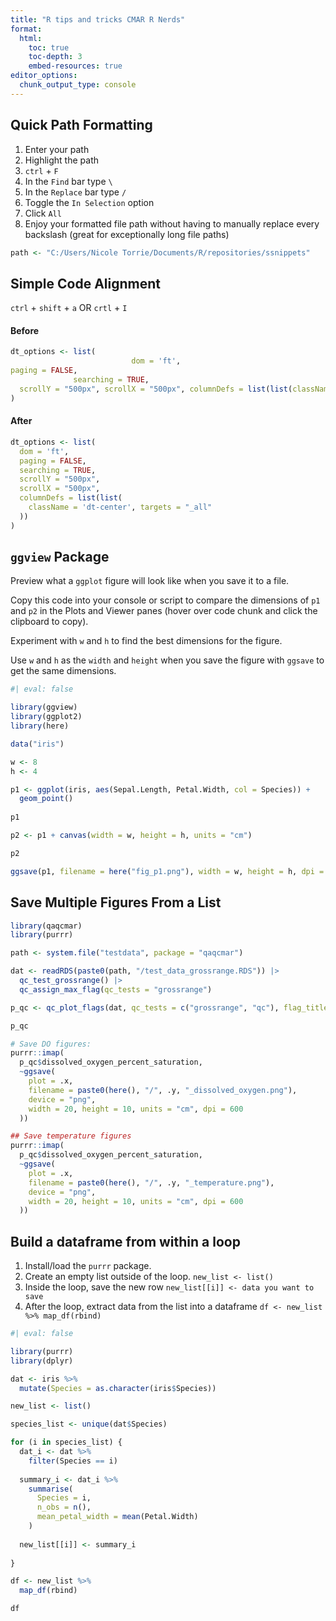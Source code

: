 ```yaml
---
title: "R tips and tricks CMAR R Nerds"
format:
  html:
    toc: true
    toc-depth: 3
    embed-resources: true
editor_options: 
  chunk_output_type: console
---
```


## Quick Path Formatting
1. Enter your path
2. Highlight the path
3. `ctrl` + `F`
4. In the `Find` bar type `\`
5. In the `Replace` bar type `/`
6. Toggle the `In Selection` option
7. Click `All`
8. Enjoy your formatted file path without having to manually replace every backslash (great for exceptionally long file paths)

```r
path <- "C:/Users/Nicole Torrie/Documents/R/repositories/ssnippets"
```



## Simple Code Alignment
`ctrl` + `shift` + `a`
OR 
`crtl` + `I`

#### Before
```r
dt_options <- list(
                           dom = 'ft',
paging = FALSE,
              searching = TRUE,
  scrollY = "500px", scrollX = "500px", columnDefs = list(list(className = 'dt-center', targets = "_all"))
)
```

#### After
```r
dt_options <- list(
  dom = 'ft',
  paging = FALSE,
  searching = TRUE,
  scrollY = "500px",
  scrollX = "500px",
  columnDefs = list(list(
    className = 'dt-center', targets = "_all"
  ))
)
```




## `ggview` Package

Preview what a `ggplot` figure will look like when you save it to a file.

Copy this code into your console or script to compare the dimensions of `p1` and `p2` in the Plots and Viewer panes (hover over code chunk and click the clipboard to copy). 

Experiment with `w` and `h` to find the best dimensions for the figure.

Use `w` and `h` as the `width` and `height` when you save the figure with `ggsave` to get the same dimensions. 
```r
#| eval: false

library(ggview)
library(ggplot2)
library(here)

data("iris")

w <- 8
h <- 4

p1 <- ggplot(iris, aes(Sepal.Length, Petal.Width, col = Species)) +
  geom_point() 
  
p1

p2 <- p1 + canvas(width = w, height = h, units = "cm")

p2

ggsave(p1, filename = here("fig_p1.png"), width = w, height = h, dpi = 600)

```

## Save Multiple Figures From a List

```r
library(qaqcmar)
library(purrr)

path <- system.file("testdata", package = "qaqcmar")

dat <- readRDS(paste0(path, "/test_data_grossrange.RDS")) |> 
  qc_test_grossrange() |>
  qc_assign_max_flag(qc_tests = "grossrange")

p_qc <- qc_plot_flags(dat, qc_tests = c("grossrange", "qc"), flag_title = FALSE)

p_qc
```


```r
# Save DO figures:
purrr::imap(
  p_qc$dissolved_oxygen_percent_saturation,
  ~ggsave(
    plot = .x,
    filename = paste0(here(), "/", .y, "_dissolved_oxygen.png"),
    device = "png",
    width = 20, height = 10, units = "cm", dpi = 600
  ))

## Save temperature figures
purrr::imap(
  p_qc$dissolved_oxygen_percent_saturation,
  ~ggsave(
    plot = .x,
    filename = paste0(here(), "/", .y, "_temperature.png"),
    device = "png",
    width = 20, height = 10, units = "cm", dpi = 600
  ))
```

## Build a dataframe from within a loop

1. Install/load the `purrr` package.
2. Create an empty list outside of the loop. `new_list <- list()`
3. Inside the loop, save the new row `new_list[[i]] <- data you want to save`
4. After the loop, extract data from the list into a dataframe `df <- new_list %>% map_df(rbind)`

```r
#| eval: false

library(purrr)
library(dplyr)

dat <- iris %>%
  mutate(Species = as.character(iris$Species))

new_list <- list()

species_list <- unique(dat$Species)

for (i in species_list) {
  dat_i <- dat %>%
    filter(Species == i)
  
  summary_i <- dat_i %>%
    summarise(
      Species = i,
      n_obs = n(),
      mean_petal_width = mean(Petal.Width)
    )
  
  new_list[[i]] <- summary_i
  
}

df <- new_list %>%
  map_df(rbind)

df

```

